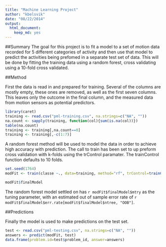 ```yaml
---
title: "Machine Learning Project"
author: "kbelsvik"
date: "08/22/2014"
output:
  html_document:
    keep_md: yes
---
```

##Summary
The goal for this project is to fit a model to a set of motion data recorded for 5 different categories of activity and then use that model to predict the activities being prefomed in a separate test set of data.  This will be done by fitting the training data using a random forest, cross validating using a 10-fold cross validated.

##Method

First the data is read in and prepared for training.  Several of the columns are mostly empty, these ones are removed, as well as the first seven columns. This leaves only the outcome in the final column, and the measured data from motion sensors as potential predictors.


```r
library(caret)
training <- read.csv("pml-training.csv", na.strings=c("NA", ""))
na.count <- sapply(training, function(col){sum(is.na(col))})
table(na.count)
training <- training[,na.count==0]
training <- training[,-c(1:7)]
```

A random forest method will be used to model the data in order to achieve high accuracy with prediction.  The call to train has been set to up preform cross validation with k-folds using the trControl paramater.  The trainControl function defaults to 10 folds.
```r
set.seed(1764)
modFit <- train(classe ~., data=training, method="rf", trControl=trainControl(method="cv"))
```

```r

modFit$finalModel
```

The random forest model settled on has `r modFit$finalModel$mtry` as the tuning parameter, with an estimated out of sample error rate of `r modFit$finalModel$err.rate[modFit$finalModel$ntree, "OOB"]`.

##Predictions

Finally the model is used to make predictions on the test set.
```r
test <- read.csv("pml-testing.csv", na.strings=c("NA", ""))
answers <- predict(modFit, test)
data.frame(problem.id=test$problem_id, answer=answers)
```